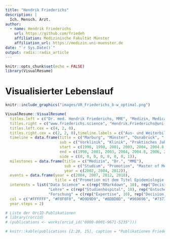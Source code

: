 ```yaml
---
title: "Hendrik Friederichs"
description: |
  Ich. Mensch. Arzt.
author:
  - name: Hendrik Friederichs 
    url: https://github.com/friedeh
    affiliation: Medizinische Fakultät Münster
    affiliation_url: https://medizin.uni-muenster.de
date: "`r Sys.Date()`"
output: radix::radix_article
---
```


```r
knitr::opts_chunk$set(echo = FALSE)
library(VisualResume)
```

# Visualisierter Lebenslauf

```r
knitr::include_graphics("images/VR_Friederichs_b-w_optimal.png")
```


```r
VisualResume::VisualResume(
  titles.left = c("Dr. med. Hendrik Friederichs, MME", "Medizin, Medical Education, Medical Decision Making", " "),
  titles.right = c("www.friederichs.science", "Hendrik.Friederichs@uni-muenster.de", " "),
  titles.left.cex = c(4, 2, 0),
  titles.right.cex = c(2, 2, 0),timeline.labels = c("Aus- und Weiterbildung:", "Lehre und Forschung"),
  timeline = data.frame(title = c("Marburg", "Münster", "Osnabrück", " ", "Melle", " ", "Münster", "Medizinische Fakultät Münster"),
                        sub = c("Vorklinik", "Klinik", "Praktisches Jahr", "Unfallchirurgie", "Anästhesie", "Innere Medizin", "Allgemeinmedizin", "Wiss. Mitarbeiter"),
                        start = c(1996, 1998, 2001, 2003, 2004, 2004.8, 2006, 2005),
                        end = c(1998, 2001, 2003, 2004, 2004.8, 2006, 2007, 2020),
                        side = c(0, 0, 0, 0, 0, 0, 0, 1)),
  milestones = data.frame(title = c("Medizin", "Dr.", "MME"),
                          sub = c("Studium", "Promotion", "Master of Medical Education"),
                          year = c(2002, 2004, 2012)),
  events = data.frame(year = c(2004, 2007, 2012, 2018),
                      title = c("Promotion mit dem Titel Epidemiologie und Verlauf der Migräne bei Patienten mit Multipler Sklerose", "Ärztliche Leitung Studienhospital", "Certificate of ESME-SIM der AMEE", "Hochschulzertifikat Data Science der WWU Münster")),
  interests = list("Data Science" = c(rep("RMarkdown", 10), rep("Decision Trees", 10), rep("Bayesian", 5)),
                   "Lehre" = c(rep("Studienhospital", 10), rep("Entscheiden", 3), rep("Simulation", 5)),
                   "Forschung" = c(rep("Expertise", 10), rep("Decision Making", 30), rep("Competence", 20))),
  col = c("#FFFFFF", "#F0F0F0", "#D9D9D9", "#BDBDBD", "#969696", "#737373", "#525252", "#252525"),
  year.steps = 2)
```


```r

# Liste der OrcID-Publikationen
# library(rorcid)
# (publications <- works(orcid_id("0000-0001-9671-5235")))

# knitr::kable(publications [2:20, 15], caption = "Publikationen Friederichs")
```




